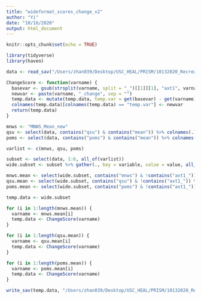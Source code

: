 ```yaml
---
title: "wideformat_scores_change_v2"
author: "Yi"
date: "10/16/2020"
output: html_document
---
```


```r
knitr::opts_chunk$set(echo = TRUE)
```

```r
library(tidyverse)
library(haven)
```

```r
data <- read_sav("/Users/zhan039/Desktop/USC_HEAL/PRISM/10132020_RecreateData/prism_scores_final.sav")
```

```r
ChangeScore <- function(varname) {
  basevar <- gsub(strsplit(varname, split = "_")[[1]][1], "axt1", varname)
  newvar <- paste(varname, "_change", sep = "")
  temp.data <- mutate(temp.data, temp.var = get(basevar) - get(varname))
  colnames(temp.data)[colnames(temp.data) == "temp.var"] <- newvar
  return(temp.data)
}
```

```r
mnws <- "MNWS_Mean_new"
qsu <- select(data, contains("qsu") & contains("mean")) %>% colnames(.)
poms <- select(data, contains("poms") & contains("mean")) %>% colnames(.)

varlist <- c(mnws, qsu, poms)

subset <- select(data, 1:6, all_of(varlist))
wide.subset <- subset %>% gather(., key = variable, value = value, all_of(varlist)) %>% unite(., "mean_change_axt",axt, variable, sep = "_") %>% spread(., mean_change_axt, value) 

```

```r
mnws.mean <- select(wide.subset, contains("mnws") & !contains("axt1_")) %>% colnames(.)
qsu.mean <- select(wide.subset, contains("qsu") & !contains("axt1_")) %>% colnames(.)
poms.mean <- select(wide.subset, contains("poms") & !contains("axt1_")) %>% colnames(.)

temp.data <- wide.subset

for (i in 1:length(mnws.mean)) {
  varname <- mnws.mean[i]
  temp.data <- ChangeScore(varname)
}

for (i in 1:length(qsu.mean)) {
  varname <- qsu.mean[i]
  temp.data <- ChangeScore(varname)
}

for (i in 1:length(poms.mean)) {
  varname <- poms.mean[i]
  temp.data <- ChangeScore(varname)
}

```

```r
write_sav(temp.data, "/Users/zhan039/Desktop/USC_HEAL/PRISM/10132020_RecreateData/wide_mean_score_change.sav")
```

